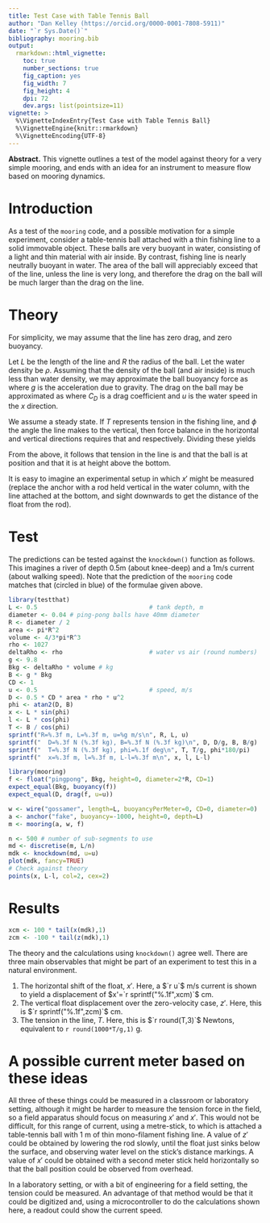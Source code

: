 ```yaml
---
title: Test Case with Table Tennis Ball
author: "Dan Kelley (https://orcid.org/0000-0001-7808-5911)"
date: "`r Sys.Date()`"
bibliography: mooring.bib
output:
  rmarkdown::html_vignette:
    toc: true
    number_sections: true
    fig_caption: yes
    fig_width: 7
    fig_height: 4
    dpi: 72
    dev.args: list(pointsize=11)
vignette: >
  %\VignetteIndexEntry{Test Case with Table Tennis Ball}
  %\VignetteEngine{knitr::rmarkdown}
  %\VignetteEncoding{UTF-8}
---
```


**Abstract.** This vignette outlines a test of the model against theory for a
very simple mooring, and ends with an idea for an instrument to measure flow
based on mooring dynamics.

# Introduction

As a test of the `mooring` code, and a possible motivation for a simple
experiment, consider a table-tennis ball attached with a thin fishing line to a
solid immovable object. These balls are very buoyant in water, consisting of a
light and thin material with air inside. By contrast, fishing line is nearly
neutrally buoyant in water.  The area of the ball will appreciably exceed that
of the line, unless the line is very long, and therefore the drag on the ball
will be much larger than the drag on the line.

# Theory

For simplicity, we may assume that the line has zero drag, and zero buoyancy.

Let $L$ be the length of the line and $R$ the radius of the ball. Let the water
density be $\rho$.  Assuming that the density of the ball (and air inside) is
much less than water density, we may approximate the ball buoyancy force as
\begin{equation}
B = \frac{4}{3}\pi \rho g R^3
\end{equation}
where $g$ is the acceleration due to gravity.  The drag on the ball may be
approximated as
\begin{equation}
D = \frac{1}{2} C_D \rho \pi R^2 u^2
\end{equation}
where $C_D$ is a drag coefficient and $u$ is the water speed in the $x$ direction.

We assume a steady state. If $T$ represents tension in the fishing line, and
$\phi$ the angle the line makes to the vertical, then force balance in the
horizontal and vertical directions requires that
\begin{equation}
T\sin\phi = D
\end{equation}
and
\begin{equation}
T\cos\phi = B
\end{equation}
respectively.  Dividing these yields
\begin{equation}
\phi = \tan^{-1}\frac{D}{B}
\end{equation}

From the above, it follows that tension in the line is
\begin{equation}
T = \frac{B}{\cos\phi}
\end{equation}
and that the ball is at position
\begin{equation}
x' = L\sin\phi
\end{equation}
and that it is at height
\begin{equation}
z' = L - L\cos\phi
\end{equation}
above the bottom.

It is easy to imagine an experimental setup in which $x'$ might be measured
(replace the anchor with a rod held vertical in the water column, with the line
attached at the bottom, and sight downwards to get the distance of the float
from the rod).

# Test

The predictions can be tested against the `knockdown()` function as follows.
This imagines a river of depth 0.5m (about knee-deep) and a 1m/s current (about
walking speed).  Note that the prediction of the `mooring` code matches
that (circled in blue) of the formulae given above.

```r
library(testthat)
L <- 0.5                               # tank depth, m
diameter <- 0.04 # ping-pong balls have 40mm diameter
R <- diameter / 2
area <- pi*R^2
volume <- 4/3*pi*R^3
rho <- 1027
deltaRho <- rho                        # water vs air (round numbers)
g <- 9.8
Bkg <- deltaRho * volume # kg
B <- g * Bkg
CD <- 1
u <- 0.5                               # speed, m/s
D <- 0.5 * CD * area * rho * u^2
phi <- atan2(D, B)
x <- L * sin(phi)
l <- L * cos(phi)
T <- B / cos(phi)
sprintf("R=%.3f m, L=%.3f m, u=%g m/s\n", R, L, u)
sprintf("  D=%.3f N (%.3f kg), B=%.3f N (%.3f kg)\n", D, D/g, B, B/g)
sprintf("  T=%.3f N (%.3f kg), phi=%.1f deg\n", T, T/g, phi*180/pi)
sprintf("  x=%.3f m, l=%.3f m, L-l=%.3f m\n", x, l, L-l)

library(mooring)
f <- float("pingpong", Bkg, height=0, diameter=2*R, CD=1)
expect_equal(Bkg, buoyancy(f))
expect_equal(D, drag(f, u=u))

w <- wire("gossamer", length=L, buoyancyPerMeter=0, CD=0, diameter=0)
a <- anchor("fake", buoyancy=-1000, height=0, depth=L)
m <- mooring(a, w, f)

n <- 500 # number of sub-segments to use
md <- discretise(m, L/n)
mdk <- knockdown(md, u=u)
plot(mdk, fancy=TRUE)
# Check against theory
points(x, L-l, col=2, cex=2)
```

# Results

```r
xcm <- 100 * tail(x(mdk),1)
zcm <- -100 * tail(z(mdk),1)
```

The theory and the calculations using `knockdown()` agree well.  There are
three main observables that might be part of an experiment to test this in a
natural environment.

1. The horizontal shift of the float, $x'$.  Here, a $`r u`$ m/s current is
   shown to yield a displacement of $x'=`r sprintf("%.1f",xcm)`$ cm.
2. The vertical float displacement over the zero-velocity case, $z'$. Here,
   this is $`r sprintf("%.1f",zcm)`$ cm.
3. The tension in the line, $T$.  Here, this is $`r round(T,3)`$ Newtons,
   equivalent to `r round(1000*T/g,1)` g.

# A possible current meter based on these ideas

All three of these things could be measured in a classroom or laboratory
setting, although it might be harder to measure the tension force in the field,
so a field apparatus should focus on measuring $x'$ and $x'$.  This would not
be difficult, for this range of current, using a metre-stick, to which is
attached a table-tennis ball with 1 m of thin mono-filament fishing line.  A
value of $z'$ could be obtained by lowering the rod slowly, until the float
just sinks below the surface, and observing water level on the stick's distance
markings.  A value of $x'$ could be obtained with a second meter stick held
horizontally so that the ball position could be observed from overhead.

In a laboratory setting, or with a bit of engineering for a field setting, the
tension could be measured.  An advantage of that method would be that it could
be digitized and, using a microcontroller to do the calculations shown here, a
readout could show the current speed.



